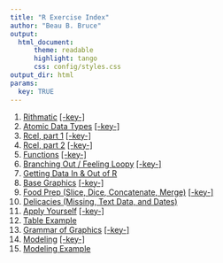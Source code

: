 ```yaml
---
title: "R Exercise Index"
author: "Beau B. Bruce"
output: 
  html_document:
      theme: readable
      highlight: tango
      css: config/styles.css
output_dir: html
params:
  key: TRUE
---
```


1. [Rithmatic](rithmatic.html) [[-key-]](pubkey/rithmatic_key.html)
1. [Atomic Data Types](atomic.html) [[-key-]](pubkey/atomic_key.html)
1. [Rcel, part 1](rcel1.html) [[-key-]](pubkey/rcel1_key.html)
1. [Rcel, part 2](rcel2.html) [[-key-]](pubkey/rcel2_key.html)
1. [Functions](function.html) [[-key-]](pubkey/function_key.html)
1. [Branching Out / Feeling Loopy](branchloop.html)  [[-key-]](pubkey/branchloop_key.html)
1. [Getting Data In & Out of R](inout.html)
1. [Base Graphics](basegraph.html) [[-key-]](pubkey/basegraph_key.html)
1. [Food Prep (Slice, Dice, Concatenate, Merge)](foodprep.html) [[-key-]](pubkey/foodprep_key.html)
1. [Delicacies (Missing, Text Data, and Dates)](delicacies.html) 
1. [Apply Yourself](apply.html) [[-key-]](pubkey/apply_key.html)
1. [Table Example](tab_example.html) 
1. [Grammar of Graphics](ggplot.html) [[-key-]](pubkey/ggplot_key.html)
1. [Modeling](modeling.html) [[-key-]](pubkey/modeling_key.html)
1. [Modeling Example](modelex.html)